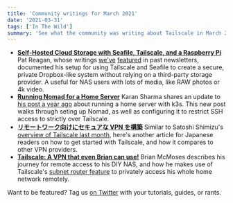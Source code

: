 ```yaml
---
title: 'Community writings for March 2021'
date: '2021-03-31'
tags: ['In The Wild']
summary: 'See what the community was writing about Tailscale in March 2021'
---
```


<NewsletterRepublishing />

- **[Self-Hosted Cloud Storage with Seafile, Tailscale, and a Raspberry Pi](https://blog.patshead.com/2021/02/self-hosted-cloud-storage-with-seafile-tailscale-and-a-raspberry-pi.html?r=recent)**
  Pat Reagan, whose writings [we've](https://blog.patshead.com/2020/09/making-my-life-easier-with-tailscale.html) [featured](https://blog.patshead.com/2021/01/using-tailscale-to-share-a-single-computer.html) in past newsletters, documented his setup for using Tailscale and Seafile to create a secure, private Dropbox-like system without relying on a third-party storage provider. A useful for NAS users with lots of media, like RAW photos or 4k video.
- **[Running Nomad for a Home Server](https://mrkaran.dev/posts/home-server-nomad/)**
  Karan Sharma shares an update to [his post a year ago](https://mrkaran.dev/posts/home-server-updates/) about running a home server with k3s. This new post walks through seting up Nomad, as well as configuring it to restrict SSH access to strictly over Tailscale.
- [**リモートワーク向けにセキュアな VPN を構築**](https://4b-media.net/tailscale/)
  Similar to Satoshi Shimizu's [overview of Tailscale last month](https://internet.watch.impress.co.jp/docs/column/shimizu/1303751.html), here's another article for Japanese readers on how to get started with Tailscale, and how it compares to other VPN providers.
- **[Tailscale: A VPN that even Brian can use!](https://blog.briancmoses.com/2021/03/tailscale-a-vpn-that-even-brian-can-use.html)**
  Brian McMoses describes his journey for remote access to his DIY NAS, and how he makes use of Tailscale's [subnet router feature](https://tailscale.com/kb/1019/subnets) to privately access his whole home network remotely.

Want to be featured? Tag us [on Twitter](https://twitter.com/tailscale) with your tutorials, guides, or rants.
